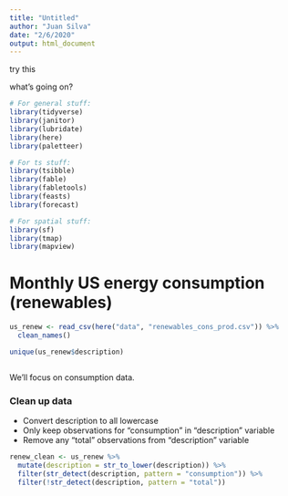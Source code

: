 ```yaml
---
title: "Untitled"
author: "Juan Silva"
date: "2/6/2020"
output: html_document
---
```


try this

what's going on?

```r
# For general stuff:
library(tidyverse)
library(janitor)
library(lubridate)
library(here)
library(paletteer)

# For ts stuff: 
library(tsibble)
library(fable)
library(fabletools)
library(feasts)
library(forecast)

# For spatial stuff: 
library(sf)
library(tmap)
library(mapview)
```

# Monthly US energy consumption (renewables)

```r

us_renew <- read_csv(here("data", "renewables_cons_prod.csv")) %>% 
  clean_names()

unique(us_renew$description)



```

We'll focus on consumption data. 

### Clean up data

- Convert description to all lowercase
- Only keep observations for "consumption" in "description" variable
- Remove any "total" observations from "description" variable


```r

renew_clean <- us_renew %>% 
  mutate(description = str_to_lower(description)) %>% 
  filter(str_detect(description, pattern = "consumption")) %>% 
  filter(!str_detect(description, pattern = "total"))

```


